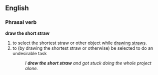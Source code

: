 ==English==
===Phrasal verb===
'''draw the short straw'''
#to select the shortest straw or other object while [[draw straws|drawing straws]].
#to (by drawing the shortest straw or otherwise) be selected to do an undesirable task
#:''I '''drew the short straw''' and got stuck doing the whole project alone.''